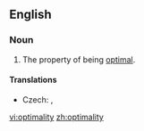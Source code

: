 ==English==

===Noun===
{{en-noun|-}}

# The property of being [[optimal]].

====Translations====
{{trans-top|property of being optimal}}
* Czech: {{t|cs|optimálnost|f}},  {{t|cs|optimalita|f}}
{{trans-mid}}
{{trans-bottom}}

[[vi:optimality]]
[[zh:optimality]]